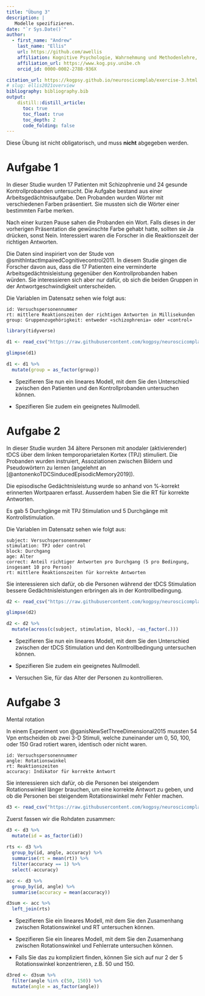 ```yaml
---
title: "Übung 3"
description: |
   Modelle spezifizieren.
date: "`r Sys.Date()`"
author:
  - first_name: "Andrew"
    last_name: "Ellis"
    url: https://github.com/awellis
    affiliation: Kognitive Psychologie, Wahrnehmung und Methodenlehre, Universität Bern 
    affiliation_url: https://www.kog.psy.unibe.ch
    orcid_id: 0000-0002-2788-936X

citation_url: https://kogpsy.github.io/neuroscicomplab/exercise-3.html
# slug: ellis2021overview
bibliography: bibliography.bib
output: 
    distill::distill_article:
      toc: true
      toc_float: true
      toc_depth: 2
      code_folding: false
---
```



:::fyi
Diese Übung ist nicht obligatorisch, und muss **nicht** abgegeben werden.
:::



# Aufgabe 1

In dieser Studie wurden 17 Patienten mit Schizophrenie und 24 gesunde Kontrollprobanden untersucht. Die Aufgabe bestand aus einer Arbeitsgedächtnisaufgabe. Den Probanden wurden Wörter mit verschiedenen Farben präsentiert. Sie mussten sich die Wörter einer bestimmten Farbe merken. 

Nach einer kurzen Pause sahen die Probanden ein Wort. Falls dieses in der vorherigen Präsentation die gewünschte Farbe gehabt hatte, sollten sie Ja drücken, sonst Nein. Interessiert waren die Forscher in die Reaktionszeit der richtigen Antworten. 

Die Daten sind inspiriert von der Stude von @smithIntactImpairedCognitivecontrol2011. In diesem Studie gingen die Forscher davon aus, dass die 17 Patienten eine verminderte Arbeitsgedächtnisleistung gegenüber den Kontrollprobanden haben würden.  Sie interessieren sich aber nur dafür, ob sich die beiden Gruppen in der Antwortgeschwindigkeit unterscheiden.

Die Variablen im Datensatz sehen wie folgt aus:

```
id: Versuchspersonennummer
rt: mittlere Reaktionszeiten der richtigen Antworten in Millisekunden
group: Gruppenzugehörigkeit: entweder «schizophrenia» oder «control»
```


```r
library(tidyverse)  
```

```r
d1 <- read_csv("https://raw.githubusercontent.com/kogpsy/neuroscicomplab/main/data/schizophrenia-wm.csv")
```

```r
glimpse(d1)
```

```r
d1 <- d1 %>%
  mutate(group = as_factor(group))
```




:::exercise
- Spezifieren Sie nun ein lineares Modell, mit dem Sie den Unterschied zwischen den Patienten und den Kontrollprobanden untersuchen können.

- Spezifieren Sie zudem ein geeignetes Nullmodell.
:::





# Aufgabe 2

In dieser Studie wurden 34 ältere Personen mit anodaler (aktivierender) tDCS über dem linken temporoparietalen Kortex (TPJ) stimuliert. Die Probanden wurden instruiert, Assoziationen zwischen Bildern und Pseudowörtern zu lernen (angelehnt an [@antonenkoTDCSinducedEpisodicMemory2019]).

Die episodische Gedächtnisleistung wurde so anhand von %-korrekt erinnerten Wortpaaren erfasst. Ausserdem haben Sie die RT für korrekte Antworten.

Es gab 5 Durchgänge mit TPJ Stimulation und 5 Durchgänge mit Kontrollstimulation.

Die Variablen im Datensatz sehen wie folgt aus:

```
subject: Versuchspersonennummer
stimulation: TPJ oder control
block: Durchgang
age: Alter
correct: Anteil richtiger Antworten pro Durchgang (5 pro Bedingung, insgesamt 10 pro Person)
rt: mittlere Reaktionszeiten für korrekte Antworten
```

Sie interessieren sich dafür, ob die Personen während der tDCS Stimulation bessere Gedächtnisleistungen erbringen als in der Kontrollbedingung.


```r
d2 <- read_csv("https://raw.githubusercontent.com/kogpsy/neuroscicomplab/main/data/tdcs-tpj.csv")
```


```r
glimpse(d2)
```

```r
d2 <- d2 %>% 
  mutate(across(c(subject, stimulation, block), ~as_factor(.)))
```



:::exercise
- Spezifieren Sie nun ein lineares Modell, mit dem Sie den Unterschied zwischen der tDCS Stimulation und den Kontrollbedingung untersuchen können.

- Spezifieren Sie zudem ein geeignetes Nullmodell.

- Versuchen Sie, für das Alter der Personen zu kontrollieren.
:::




# Aufgabe 3

Mental rotation


In einem Experiment von @ganisNewSetThreeDimensional2015 mussten 54 Vpn entscheiden ob zwei 3-D Stimuli, welche zuneinander um 0, 50, 100, oder 150 Grad rotiert waren, identisch oder nicht waren.



```
id: Versuchspersonennummer
angle: Rotationswinkel
rt: Reaktionszeiten
accuracy: Indikator für korrekte Antwort
```

Sie interessieren sich dafür, ob die Personen bei steigendem Rotationswinkel länger brauchen, um eine korrekte Antwort zu geben, und ob die Personen bei steigendem Rotationswinkel mehr Fehler machen.


```r
d3 <- read_csv("https://raw.githubusercontent.com/kogpsy/neuroscicomplab/main/data/mental-rotation.csv")
```


Zuerst fassen wir die Rohdaten zusammen:

```r
d3 <- d3 %>% 
  mutate(id = as_factor(id))
  
rts <- d3 %>% 
  group_by(id, angle, accuracy) %>% 
  summarise(rt = mean(rt)) %>% 
  filter(accuracy == 1) %>% 
  select(-accuracy)

acc <- d3 %>% 
  group_by(id, angle) %>% 
  summarise(accuracy = mean(accuracy))
```

```r
d3sum <- acc %>% 
  left_join(rts)
```

:::exercise
- Spezifieren Sie ein lineares Modell, mit dem Sie den Zusamenhang zwischen Rotationswinkel und RT untersuchen können.

- Spezifieren Sie ein lineares Modell, mit dem Sie den Zusamenhang zwischen Rotationswinkel und Fehlerrate untersuchen können.

- Falls Sie das zu kompliziert finden, können Sie sich auf nur 2 der 5 Rotationswinkel konzentrieren, z.B. 50 und 150.
:::


```r
d3red <- d3sum %>% 
  filter(angle %in% c(50, 150)) %>% 
  mutate(angle = as_factor(angle))
```

